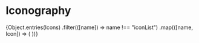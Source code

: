 
<Meta title="Design System/Iconography" />

# Iconography

<IconGallery className="bg-white-smoke dark:bg-gunmetal">
  {Object.entries(Icons)
    .filter(([name]) => name !== "iconList")
    .map(([name, Icon]) => (
      <IconItem name={name}>
        <Icon className="text-gunmetal" />
      </IconItem>
    ))}
</IconGallery>
